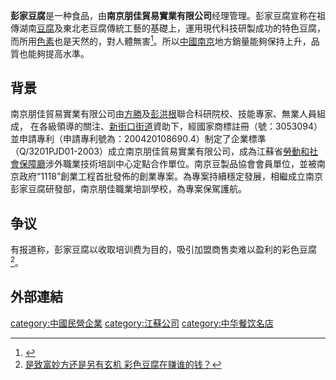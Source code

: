 '''彭家豆腐'''是一种食品，由'''南京朋佳貿易實業有限公司'''经理管理。彭家豆腐宣称在祖傳湖南[[豆腐|豆腐]]及東北老豆腐傳統工藝的基礎上，運用現代科技研製成功的特色豆腐，而所用[[色素|色素]]也是天然的，對人體無害<ref>{{Cite web |url=http://www.pjdfzb.com/ |title=彭家豆腐 pjdfzb.com |access-date=2022-03-19 |archive-date=2018-11-13 |archive-url=https://web.archive.org/web/20181113193619/http://pjdfzb.com/ |dead-url=no }}</ref>。所以[[中國|中國]][[南京|南京]]地方銷量能夠保持上升，品質也能夠提高水準。

==背景==
南京朋佳貿易實業有限公司由[[方勝|方勝]]及[[彭洪根|彭洪根]]聯合科研院校、技能專家、無業人員組成， 在各級領導的關注、[[新街口街道_(南京市)|新街口街道]]資助下，經國家商標註冊（號：3053094）並申請專利（申請專利號為：200420108690.4）制定了企業標準（Q/3201PJD01-2003）成立南京朋佳貿易實業有限公司，成為江蘇省[[勞動和社會保障廳|勞動和社會保障廳]]涉外職業技術培訓中心定點合作單位。南京豆製品協會會員單位，並被南京政府“1118”創業工程首批發佈的創業專案。為專案持續穩定發展，相繼成立南京彭家豆腐研發部，南京朋佳職業培訓學校，為專案保駕護航。

==争议==
有报道称，彭家豆腐以收取培训费为目的，吸引加盟商售卖难以盈利的彩色豆腐<ref>[http://www.zjg.gov.cn/Home/infodetail/?InfoID=da403861-14f7-44d3-b7da-6b5564302491&CategoryNum=002002 是致富妙方还是另有玄机 彩色豆腐在赚谁的钱？]{{Dead link|date=2018年6月 |bot=InternetArchiveBot |fix-attempted=no }}</ref>。

==外部連結==
<references/>

[[category:中國民營企業|category:中國民營企業]]
[[category:江蘇公司|category:江蘇公司]]
[[category:中华餐饮名店|category:中华餐饮名店]]